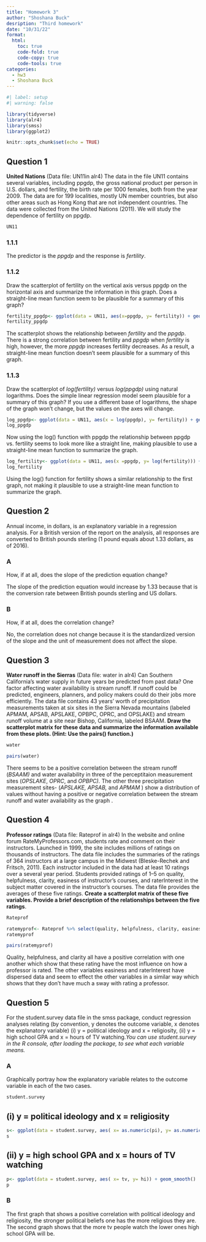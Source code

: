 ```yaml
---
title: "Homework 3"
author: "Shoshana Buck"
desription: "Third homework"
date: "10/31/22"
format:
  html:
    toc: true
    code-fold: true
    code-copy: true
    code-tools: true
categories:
  - hw3
  - Shoshana Buck
---
```


```r
#| label: setup
#| warning: false

library(tidyverse)
library(alr4)
library(smss)
library(ggplot2)

knitr::opts_chunk$set(echo = TRUE)
```

## Question 1

**United Nations** (Data file: UN11in alr4) The data in the file UN11 contains several variables, including ppgdp, the gross national product per person in U.S. dollars, and fertility, the birth rate per 1000 females, both from the year 2009. The data are for 199 localities, mostly UN member countries, but also other areas such as Hong Kong that are not independent countries. The data were collected from the United Nations (2011). We will study the dependence of fertility on ppgdp.

```r
UN11
```

### 1.1.1

The predictor is the *ppgdp* and the response is *fertility*.

### 1.1.2

Draw the scatterplot of fertility on the vertical axis versus ppgdp on the horizontal axis and summarize the information in this graph. Does a straight-line mean function seem to be plausible for a summary of this graph?

```r
fertility_ppgdp<- ggplot(data = UN11, aes(x=ppgdp, y= fertility)) + geom_point() + labs(title = "Fertility vs. ppgdp,United Nations (2011)")
fertility_ppgdp
```

The scatterplot shows the relationship between *fertility* and the *ppgdp*. There is a strong correlation between fertility and *ppgdp* when *fertility* is high, however, the more *ppgdp* increases fertility decreases. As a result, a straight-line mean function doesn't seem plausible for a summary of this graph.

### 1.1.3

Draw the scatterplot of *log(fertility)* versus *log(ppgdp)* using natural logarithms. Does the simple linear regression model seem plausible for a summary of this graph? If you use a different base of logarithms, the shape of the graph won't change, but the values on the axes will change.

```r
log_ppgdp<- ggplot(data = UN11, aes(x = log(ppgdp), y= fertility)) + geom_point() + labs(title = "Natural Log of fertility vs. ppgdp, United Nations (2011)")
log_ppgdp
```

Now using the log() function with ppgdp the relationship between ppgdp vs. fertility seems to look more like a straight line, making plausible to use a straight-line mean function to summarize the graph.

```r
log_fertility<- ggplot(data = UN11, aes(x =ppgdp, y= log(fertility))) + geom_point() + labs(title = "Natural Log of fertility vs. ppgdp, United Nations (2011)")
log_fertility
```

Using the log() function for fertility shows a similar relationship to the first graph, not making it plausible to use a straight-line mean function to summarize the graph.

## Question 2

Annual income, in dollars, is an explanatory variable in a regression analysis. For a British version of the report on the analysis, all responses are converted to British pounds sterling (1 pound equals about 1.33 dollars, as of 2016).

### A

How, if at all, does the slope of the prediction equation change?

The slope of the prediction equation would increase by 1.33 because that is the conversion rate between British pounds sterling and US dollars.

### B

How, if at all, does the correlation change?

No, the correlation does not change because it is the standardized version of the slope and the unit of measurement does not affect the slope.

## Question 3

**Water runoff in the Sierras** (Data file: water in alr4) Can Southern California's water supply in future years be predicted from past data? One factor affecting water availability is stream runoff. If runoff could be predicted, engineers, planners, and policy makers could do their jobs more efficiently. The data file contains 43 years' worth of precipitation measurements taken at six sites in the Sierra Nevada mountains (labeled APMAM, APSAB, APSLAKE, OPBPC, OPRC, and OPSLAKE) and stream runoff volume at a site near Bishop, California, labeled BSAAM. **Draw the scatterplot matrix for these data and summarize the information available from these plots. (Hint: Use the pairs() function.)**

```r
water
```

```r
pairs(water)
```

There seems to be a positive correlation between the stream runoff (*BSAAM)* and water availability in three of the perceptitaion measurement sites (*OPSLAKE*, *OPRC*, and *OPBPC).* The other three precipitation measurement sites- (*APSLAKE, APSAB,* and *APMAM* ) show a distribution of values without having a positive or negative correlation between the stream runoff and water availability as the graph .

## Question 4

**Professor ratings** (Data file: Rateprof in alr4) In the website and online forum RateMyProfessors.com, students rate and comment on their instructors. Launched in 1999, the site includes millions of ratings on thousands of instructors. The data file includes the summaries of the ratings of 364 instructors at a large campus in the Midwest (Bleske-Rechek and Fritsch, 2011). Each instructor included in the data had at least 10 ratings over a several year period. Students provided ratings of 1--5 on quality, helpfulness, clarity, easiness of instructor's courses, and raterInterest in the subject matter covered in the instructor's courses. The data file provides the averages of these five ratings. **Create a scatterplot matrix of these five variables. Provide a brief description of the relationships between the five ratings**.

```r
Rateprof
```

```r
ratemyprof<- Rateprof %>% select(quality, helpfulness, clarity, easiness, raterInterest)
ratemyprof
```

```r
pairs(ratemyprof)
```

Quality, helpfulness, and clarity all have a positive correlation with one another which show that these rating have the most influence on how a professor is rated. The other variables easiness and raterInterest have dispersed data and seem to effect the other variables in a similar way which shows that they don't have much a sway with rating a professor.

## Question 5

For the student.survey data file in the smss package, conduct regression analyses relating (by convention, y denotes the outcome variable, x denotes the explanatory variable) (i) y = political ideology and x = religiosity, (ii) y = high school GPA and x = hours of TV watching.*You can use student.survey in the R console, after loading the package, to see what each variable means.*

### A

Graphically portray how the explanatory variable relates to the outcome variable in each of the two cases.

```r
student.survey

```

## (i) y = political ideology and x = religiosity

```r

s<- ggplot(data = student.survey, aes( x= as.numeric(pi), y= as.numeric(re))) + geom_smooth()
s
```

## (ii) y = high school GPA and x = hours of TV watching

```r
p<- ggplot(data = student.survey, aes( x= tv, y= hi)) + geom_smooth()
p
```

### B

The first graph that shows a positive correlation with political ideology and religiosity, the stronger political beliefs one has the more religious they are. The second graph shows that the more tv people watch the lower ones high school GPA will be.
